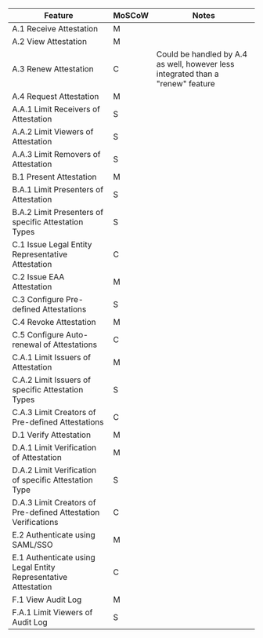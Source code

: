 
<Title size="large" variant="primary">Organizational Wallet - Feature List</Title>

| Feature                                                        | MoSCoW | Notes                                                                           |
| -------------------------------------------------------------- | ------ | ------------------------------------------------------------------------------- |
| A.1 Receive Attestation                                        | M      |                                                                                 |
| A.2 View Attestation                                           | M      |                                                                                 |
| A.3 Renew Attestation                                          | C      | Could be handled by A.4 as well, however less integrated than a "renew" feature |
| A.4 Request Attestation                                        | M      |                                                                                 |
| A.A.1 Limit Receivers of Attestation                           | S      |                                                                                 |
| A.A.2 Limit Viewers of Attestation                             | S      |                                                                                 |
| A.A.3 Limit Removers of Attestation                            | S      |                                                                                 |
| B.1 Present Attestation                                        | M      |                                                                                 |
| B.A.1 Limit Presenters of Attestation                          | S      |                                                                                 |
| B.A.2 Limit Presenters of specific Attestation Types           | S      |                                                                                 |
| C.1 Issue Legal Entity Representative Attestation              | C      |                                                                                 |
| C.2 Issue EAA Attestation                                      | M      |                                                                                 |
| C.3 Configure Pre-defined Attestations                         | S      |                                                                                 |
| C.4 Revoke Attestation                                         | M      |                                                                                 |
| C.5 Configure Auto-renewal of Attestations                     | C      |                                                                                 |
| C.A.1 Limit Issuers of Attestation                             | M      |                                                                                 |
| C.A.2 Limit Issuers of specific Attestation Types              | S      |                                                                                 |
| C.A.3 Limit Creators of Pre-defined Attestations               | C      |                                                                                 |
| D.1 Verify Attestation                                         | M      |                                                                                 |
| D.A.1 Limit Verification of Attestation                        | M      |                                                                                 |
| D.A.2 Limit Verification of specific Attestation Type          | S      |                                                                                 |
| D.A.3 Limit Creators of Pre-defined Attestation Verifications  | C      |                                                                                 |
| E.2 Authenticate using SAML/SSO                                | M      |                                                                                 |
| E.1 Authenticate using Legal Entity Representative Attestation | C      |                                                                                 |
| F.1 View Audit Log                                             | M      |                                                                                 |
| F.A.1 Limit Viewers of Audit Log                               | S      |                                                                                 |